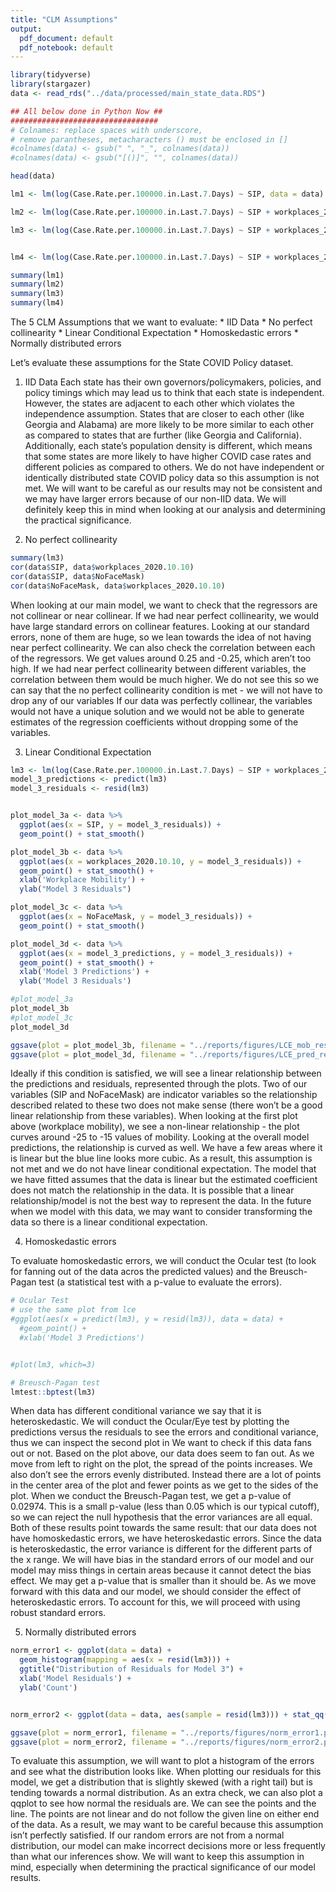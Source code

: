 ```yaml
---
title: "CLM Assumptions"
output:
  pdf_document: default
  pdf_notebook: default
---
```


```r
library(tidyverse)
library(stargazer)
data <- read_rds("../data/processed/main_state_data.RDS")

## All below done in Python Now ##
#################################
# Colnames: replace spaces with underscore,
# remove parantheses, metacharacters () must be enclosed in []
#colnames(data) <- gsub(" ", "_", colnames(data))
#colnames(data) <- gsub("[()]", "", colnames(data))

head(data)
```

```r
lm1 <- lm(log(Case.Rate.per.100000.in.Last.7.Days) ~ SIP, data = data)

lm2 <- lm(log(Case.Rate.per.100000.in.Last.7.Days) ~ SIP + workplaces_2020.10.10, data = data)

lm3 <- lm(log(Case.Rate.per.100000.in.Last.7.Days) ~ SIP + workplaces_2020.10.10 + NoFaceMask, data = data)


lm4 <- lm(log(Case.Rate.per.100000.in.Last.7.Days) ~ SIP + workplaces_2020.10.10 + NoFaceMask + NoFaceMaskEmploy, data = data)

summary(lm1)
summary(lm2)
summary(lm3)
summary(lm4)
```

The 5 CLM Assumptions that we want to evaluate:
* IID Data
* No perfect collinearity
* Linear Conditional Expectation
* Homoskedastic errors
* Normally distributed errors

Let's evaluate these assumptions for the State COVID Policy dataset.

1. IID Data
Each state has their own governors/policymakers, policies, and policy timings which may lead us to think that each state is independent. However, the states are adjacent to each other which violates the independence assumption. States that are closer to each other (like Georgia and Alabama) are more likely to be more similar to each other as compared to states that are further (like Georgia and California). Additionally, each state's population density is different, which means that some states are more likely to have higher COVID case rates and different policies as compared to others. We do not have independent or identically distributed state COVID policy data so this assumption is not met. We will want to be careful as our results may not be consistent and we may have larger errors because of our non-IID data. We will definitely keep this in mind when looking at our analysis and determining the practical significance.


2. No perfect collinearity
```r
summary(lm3)
cor(data$SIP, data$workplaces_2020.10.10)
cor(data$SIP, data$NoFaceMask)
cor(data$NoFaceMask, data$workplaces_2020.10.10)

```

When looking at our main model, we want to check that the regressors are not collinear or near collinear. If we had near perfect collinearity, we would have large standard errors on collinear features. Looking at our standard errors, none of them are huge, so we lean towards the idea of not having near perfect collinearity.
We can also check the correlation between each of the regressors. We get values around 0.25 and -0.25, which aren't too high. If we had near perfect collinearity between different variables, the correlation between them would be much higher. We do not see this so we can say that the no perfect collinearity condition is met - we will not have to drop any of our variables If our data was perfectly collinear, the variables would not have a unique solution and we would not be able to generate estimates of the regression coefficients without dropping some of the variables. 


3. Linear Conditional Expectation
```r
lm3 <- lm(log(Case.Rate.per.100000.in.Last.7.Days) ~ SIP + workplaces_2020.10.10 + NoFaceMask, data = data)
model_3_predictions <- predict(lm3)
model_3_residuals <- resid(lm3)


plot_model_3a <- data %>%  
  ggplot(aes(x = SIP, y = model_3_residuals)) + 
  geom_point() + stat_smooth() 

plot_model_3b <- data %>% 
  ggplot(aes(x = workplaces_2020.10.10, y = model_3_residuals)) + 
  geom_point() + stat_smooth() +
  xlab('Workplace Mobility') +
  ylab("Model 3 Residuals")

plot_model_3c <- data %>% 
  ggplot(aes(x = NoFaceMask, y = model_3_residuals)) + 
  geom_point() + stat_smooth()

plot_model_3d <- data %>%  
  ggplot(aes(x = model_3_predictions, y = model_3_residuals)) + 
  geom_point() + stat_smooth() +
  xlab('Model 3 Predictions') +
  ylab('Model 3 Residuals')

#plot_model_3a
plot_model_3b
#plot_model_3c
plot_model_3d

ggsave(plot = plot_model_3b, filename = "../reports/figures/LCE_mob_resid.png")
ggsave(plot = plot_model_3d, filename = "../reports/figures/LCE_pred_resid.png")


```

Ideally if this condition is satisfied, we will see a linear relationship between the predictions and residuals, represented through the plots. Two of our variables (SIP and NoFaceMask) are indicator variables so the relationship described related to these two does not make sense (there won't be a good linear relationship from these variables). When looking at the first plot above (workplace mobility), we see a non-linear relationship - the plot curves around -25 to -15 values of mobility. Looking at the overall model predictions, the relationship is curved as well. We have a few areas where it is linear but the blue line looks more cubic. As a result, this assumption is not met and we do not have linear conditional expectation. The model that we have fitted assumes that the data is linear but the estimated coefficient does not match the relationship in the data. It is possible that a linear relationship/model is not the best way to represent the data. In the future when we model with this data, we may want to consider transforming the data so there is a linear conditional expectation. 


4. Homoskedastic errors

To evaluate homoskedastic errors, we will conduct the Ocular test (to look for fanning out of the data acros the predicted values) and the Breusch-Pagan test (a statistical test with a p-value to evaluate the errors).

```r
# Ocular Test
# use the same plot from lce
#ggplot(aes(x = predict(lm3), y = resid(lm3)), data = data) + 
  #geom_point() +
  #xlab('Model 3 Predictions')


#plot(lm3, which=3)
```

```r
# Breusch-Pagan test
lmtest::bptest(lm3)
```

When data has different conditional variance we say that it is heteroskedastic. We will conduct the Ocular/Eye test by plotting the predictions versus the residuals to see the errors and conditional variance, thus we can inspect the second plot in We want to check if this data fans out or not. Based on the plot above, our data does seem to fan out. As we move from left to right on the plot, the spread of the points increases. We also don't see the errors evenly distributed. Instead there are a lot of points in the center area of the plot and fewer points as we get to the sides of the plot. When we conduct the Breusch-Pagan test, we get a p-value of 0.02974. This is a small p-value (less than 0.05 which is our typical cutoff), so we can reject the null hypothesis that the error variances are all equal. Both of these results point towards the same result: that our data does not have homoskedastic errors, we have heteroskedastic errors. Since the data is heteroskedastic, the error variance is different for the different parts of the x range. We will have bias in the standard errors of our model and our model may miss things in certain areas because it cannot detect the bias effect. We may get a p-value that is smaller than it should be. As we move forward with this data and our model, we should consider the effect of heteroskedastic errors. To account for this, we will proceed with using robust standard errors.


5. Normally distributed errors
```r
norm_error1 <- ggplot(data = data) +
  geom_histogram(mapping = aes(x = resid(lm3))) +
  ggtitle("Distribution of Residuals for Model 3") +
  xlab('Model Residuals') +
  ylab('Count')


norm_error2 <- ggplot(data = data, aes(sample = resid(lm3))) + stat_qq() + stat_qq_line()

ggsave(plot = norm_error1, filename = "../reports/figures/norm_error1.png")
ggsave(plot = norm_error2, filename = "../reports/figures/norm_error2.png")

```

To evaluate this assumption, we will want to plot a histogram of the errors and see what the distribution looks like. When plotting our residuals for this model, we get a distribution that is slightly skewed (with a right tail) but is tending towards a normal distribution. As an extra check, we can also plot a qqplot to see how normal the residuals are. We can see the points and the line. The points are not linear and do not follow the given line on either end of the data. As a result, we may want to be careful because this assumption isn't perfectly satisfied. If our random errors are not from a normal distribution, our model can make incorrect decisions more or less frequently than what our inferences show. We will want to keep this assumption in mind, especially when determining the practical significance of our model results. 


